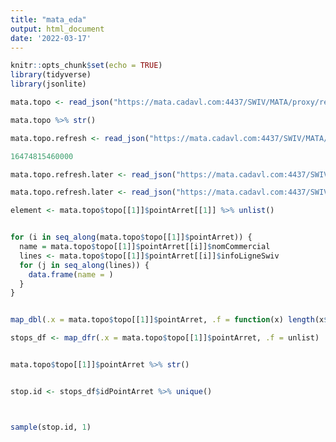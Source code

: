 ```yaml
---
title: "mata_eda"
output: html_document
date: '2022-03-17'
---
```


```r
knitr::opts_chunk$set(echo = TRUE)
library(tidyverse)
library(jsonlite)
```

```r
mata.topo <- read_json("https://mata.cadavl.com:4437/SWIV/MATA/proxy/restWS/topo/")
```

```r
mata.topo %>% str()
```
```r
mata.topo.refresh <- read_json("https://mata.cadavl.com:4437/SWIV/MATA/proxy/restWS/topo/refresh?_tmp=1647480334425")

16474815460000

mata.topo.refresh.later <- read_json("https://mata.cadavl.com:4437/SWIV/MATA/proxy/restWS/topo/refresh?_tmp=1647394829000")

mata.topo.refresh.later <- read_json("https://mata.cadavl.com:4437/SWIV/MATA/proxy/restWS/topo/refresh?_tmp=16474815460000")
```

```r

element <- mata.topo$topo[[1]]$pointArret[[1]] %>% unlist()


for (i in seq_along(mata.topo$topo[[1]]$pointArret)) {
  name = mata.topo$topo[[1]]$pointArret[[i]]$nomCommercial
  lines <- mata.topo$topo[[1]]$pointArret[[i]]$infoLigneSwiv
  for (j in seq_along(lines)) {
    data.frame(name = )
  }
}


map_dbl(.x = mata.topo$topo[[1]]$pointArret, .f = function(x) length(x$infoLigneSwiv))

stops_df <- map_dfr(.x = mata.topo$topo[[1]]$pointArret, .f = unlist)


mata.topo$topo[[1]]$pointArret %>% str()


stop.id <- stops_df$idPointArret %>% unique()



sample(stop.id, 1)
```



